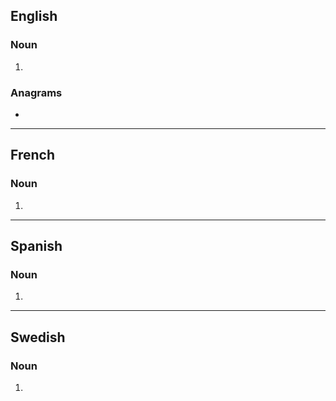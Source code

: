 {{also|Tsunamis|tsunâmis|tsunami's}}
==English==

===Noun===
{{head|en|noun form}}

# {{plural of|en|tsunami}}

===Anagrams===
* {{anagrams|en|a=aimnsstu|Mustains|Smutsian}}

----

==French==

===Noun===
{{head|fr|noun plural form|g=?}}

# {{plural of|fr|tsunami}}

----

==Spanish==

===Noun===
{{head|es|noun form}}

# {{plural of|es|tsunami}}

----

==Swedish==

===Noun===
{{head|sv|noun form}}

# {{sv-noun-form-indef-gen|tsunami}}